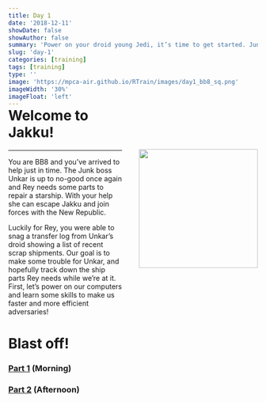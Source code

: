 ```yaml
---
title: Day 1
date: '2018-12-11'
showDate: false
showAuthor: false
summary: 'Power on your droid young Jedi, it’s time to get started. Junk Boss Plutt is up to no-good once again and we’ve got scrap to find...'
slug: 'day-1'
categories: [training]
tags: [training]
type: ''
image: 'https://mpca-air.github.io/RTrain/images/day1_bb8_sq.png' 
imageWidth: '30%'
imageFloat: 'left'
---
```



![](../images/day1_bb8_sq.png){width="240" style="float: right; margin-left: 34px; margin-top: 70px; margin-bottom: 64px;"}

<h1 style="margin-top:-15px;"> Welcome to Jakku! </h1>
<hr>

You are BB8 and you've arrived to help just in time. The Junk boss Unkar is up to no-good once again and Rey needs some parts to repair a starship. With your help she can escape Jakku and join forces with the New Republic. 

Luckily for Rey, you were able to snag a transfer log from Unkar’s droid showing a list of recent scrap shipments. Our goal is to make some trouble for Unkar, and hopefully track down the ship parts Rey needs while we're at it. First, let’s power on our computers and learn some skills to make us faster and more efficient adversaries!


# Blast off!

### <i class="fa fa-rocket" style="font-size:24px"></i> [Part 1](../page/day1_am.html) (Morning)

### <i class="fa fa-rocket" style="font-size:24px"></i> [Part 2](../page/day1_pm.html) (Afternoon)

<br>

